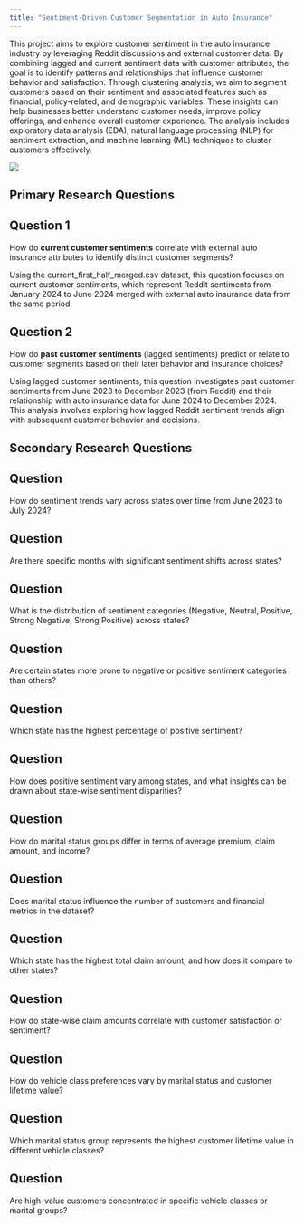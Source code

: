 ```yaml
---
title: "Sentiment-Driven Customer Segmentation in Auto Insurance"
---
```


This project aims to explore customer sentiment in the auto insurance industry by leveraging Reddit discussions and external customer data. By combining lagged and current sentiment data with customer attributes, the goal is to identify patterns and relationships that influence customer behavior and satisfaction. Through clustering analysis, we aim to segment customers based on their sentiment and associated features such as financial, policy-related, and demographic variables. These insights can help businesses better understand customer needs, improve policy offerings, and enhance overall customer experience. The analysis includes exploratory data analysis (EDA), natural language processing (NLP) for sentiment extraction, and machine learning (ML) techniques to cluster customers effectively.

![](images/Auto-Insurance.jpg)

## Primary Research Questions

::: callout-important
## Question 1

How do **current customer sentiments** correlate with external auto insurance attributes to identify distinct customer segments?\
:::

Using the current_first_half_merged.csv dataset, this question focuses on current customer sentiments, which represent Reddit sentiments from January 2024 to June 2024 merged with external auto insurance data from the same period.

::: callout-important
## Question 2

How do **past customer sentiments** (lagged sentiments) predict or relate to customer segments based on their later behavior and insurance choices?\
:::

Using lagged customer sentiments, this question investigates past customer sentiments from June 2023 to December 2023 (from Reddit) and their relationship with auto insurance data for June 2024 to December 2024. This analysis involves exploring how lagged Reddit sentiment trends align with subsequent customer behavior and decisions.

## Secondary Research Questions

::: callout-note
## Question
How do sentiment trends vary across states over time from June 2023 to July 2024?
:::

::: callout-note
## Question
Are there specific months with significant sentiment shifts across states?
:::

::: callout-note
## Question
What is the distribution of sentiment categories (Negative, Neutral, Positive, Strong Negative, Strong Positive) across states?
:::

::: callout-note
## Question
Are certain states more prone to negative or positive sentiment categories than others?
:::

::: callout-note
## Question
Which state has the highest percentage of positive sentiment?
:::

::: callout-note
## Question
How does positive sentiment vary among states, and what insights can be drawn about state-wise sentiment disparities?
:::

::: callout-note
## Question
How do marital status groups differ in terms of average premium, claim amount, and income?
:::

::: callout-note
## Question
Does marital status influence the number of customers and financial metrics in the dataset?
:::

::: callout-note
## Question
Which state has the highest total claim amount, and how does it compare to other states?
:::

::: callout-note
## Question
How do state-wise claim amounts correlate with customer satisfaction or sentiment?
:::

::: callout-note
## Question
How do vehicle class preferences vary by marital status and customer lifetime value?
:::

::: callout-note
## Question
Which marital status group represents the highest customer lifetime value in different vehicle classes?
:::

::: callout-note
## Question
Are high-value customers concentrated in specific vehicle classes or marital groups?
:::





















